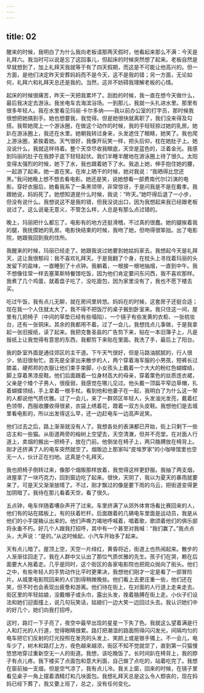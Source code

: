 ```yaml
---
---
---
```

title: 02
---



醒来的时候，我明白了为什么我向老板请那两天假时，他看起来那么不满：今天是礼拜六。我当时可以说是忘了这回事儿，但起床的时候突然想了起来。老板自然是早就想到了，加上礼拜天我就等于有了四天假期，而这是不可能让他高兴的。但一方面，是他们决定昨天安葬妈妈而不是今天，这不是我的错；另一方面，无论如何，礼拜六和礼拜天总还是我的。当然，这并不妨碍我理解老板的心情。

起床的时候很痛苦，昨天一天把我累坏了。刮脸的时候，我一直在想今天做什么，最后我决定去游泳。我坐电车去海滨浴场。一到那儿，我就一头扎进水里。那里有很多年轻人。我在水里看见玛丽·卡尔多纳——我以前办公室的打字员，那时候我很想把她搞到手。她也想要我，我觉得。但是她很快就离职了，我们没来得及勾搭。我帮她爬上一个游泳圈，在做这个动作的时候，我的手轻轻掠过她的乳房。她趴在游泳圈上，我还在水里。她朝我转过身来，头发遮住了眼睛，她笑了。我也爬上游泳圈，紧挨着她。天气很好，我像开玩笑一样，把头后仰，枕在她肚子上。她没说什么，我就这样待着。整个天空尽收我眼底，天空是蓝色的，泛着金光。我感到玛丽的肚子在我脖子底下轻轻起伏。我们半睡半醒地在游泳圈上待了很久。太阳变得太强烈的时候，她下了水，我也跟着她下了水。我追上她，伸手抱住她的腰，一起游了起来。她一直在笑。在岸上晒干的时候，她对我说：“我晒得比您还黑。”我问她晚上想不想去看电影。她还是笑，说她想看一部费南代尔[2]演的电影。穿好衣服后，她看我系了一条黑领带，非常惊讶，于是问我是不是在戴孝。我跟她说，妈妈死了。她想知道是什么时候，我说：“昨天。”她吓得后退了一小步，但没有说什么。我想说这不是我的错，但我没说出口，因为我想起来我已经跟老板说过了。这么说毫无意义，不管怎么样，人总是有那么点过错的。

晚上，玛丽把什么都忘了。电影有的地方还挺滑稽，不过真的很蠢。她的腿挨着我的腿，我抚摸她的乳房。电影快结束的时候，我吻了她，但吻得很笨拙。出了电影院，她跟我回到我的住所。

我醒来的时候，玛丽已经走了。她跟我说过她要到她姑妈家去。我想起今天是礼拜天，这让我很郁闷：我不喜欢礼拜天。于是我翻了个身，在枕头上寻找着玛丽的头发留下的盐味，一直睡到了十点钟。我躺着，一根接一根地抽烟，一直到中午。我不想像往常一样去塞莱斯特餐馆吃饭，因为他们肯定要问东问西，我不喜欢那样。我煮了几个鸡蛋，就着盘子吃了，没吃面包，因为家里没有了，我也不愿下楼去买。

吃过午饭，我有点儿无聊，就在房间里转悠。妈妈在的时候，这套房子还挺合适；现在我一个人住就太大了，我不得不把饭厅的桌子搬到卧室来。我只住这一间，屋里有几把椅子（中间的草垫已经有些塌陷）、一个镜子有些发黄的衣柜、一张梳妆台，还有一张铜床。其余的我都用不着。过了一会儿，我想找点儿事做，于是我拿起一张旧报纸，读了起来。我把克鲁圣盐的广告剪下来，贴在一本旧簿子上，凡是报纸上让我觉得有意思的东西，我都剪下来贴在里面。我洗了手，最后上了阳台。

我的卧室外面是通往郊区的主干道。下午天气很好，但是马路油腻腻的，行人很少，依旧很匆忙。首先是全家出来散步的人，两个穿着海军服的小男孩，短裤长过膝盖，硬邦邦的衣服让他们束手束脚，小女孩头上戴着一个大大的粉红色蝴蝶结，脚上穿着黑漆皮鞋。他们后面跟着一位身材高大的母亲，穿着栗色的丝质连衣裙，父亲是个矮个子男人，很瘦弱，我感觉在哪儿见过。他头戴一顶扁平窄边草帽，扎着蝴蝶领结，手上拿着一根手杖。看到他和他妻子在一起，我明白了为什么这一带的人都说他气质优雅。过了一会儿，来了一群郊区年轻人，头发油光发亮，戴着红色领带，西服收腰收得很紧，衣袋上绣着花，蹬着一双方头皮鞋。我想他们是去城里看电影的，所以出发得这么早，还一边赶电车一边高声说笑。

他们过去之后，路上渐渐就没有人了。我想各处的表演都已开始，街上只剩下一些店主和一些猫。从街道两旁的榕树上空望去，天空清澈，但并不亮堂。在对面人行道上，卖烟的搬出一把椅子，放在门前。他倒坐在椅子上，两只胳膊放在椅背上。刚才还挤满了人的电车突然就空了。烟贩边上那家叫“皮埃罗家”的小咖啡馆里也空无一人，伙计正在扫地。这真是个礼拜天。

我也把椅子倒转过来，像那个烟贩那样放着，我觉得这样更舒服。我抽了两支烟，进屋拿了一块巧克力，回到窗边吃了起来。很快，天阴了，我以为夏天的暴雨就要来了。可是天又渐渐放晴了。不过，刚才飘过的像是要下雨的乌云，把街道变得更加阴暗了。我待在那儿看着天空，看了很久。

五点钟，电车伴随着嘈杂声开了过来。车里挤满了从郊外体育场看比赛回来的人，他们有的站在踏板上，有的扶着栏杆。后面跟着的几辆电车里面是运动员，我是从他们的小手提箱认出来的。他们声嘶力竭地呼喊着，唱着歌，歌颂着他们的俱乐部将永垂不朽。好几个人跟我打招呼，其中有一个甚至对我喊：“我们赢了。”我点点头，大声说：“是的。”从这时候起，小汽车开始多了起来。

天有点儿暗了。屋顶上空，天空一片绯红，黄昏将近，街道上也热闹起来。散步的人渐渐往回走了。我在人群中又认出了那位气质优雅的先生。孩子们在哭，赖在后面要大人拖着走。几乎是同时，这个街区的各家电影院也把观众抛向了街头。他们之中，有些年轻人的手势动作比平时更果决，我想他们刚才一定是看了一部冒险片。从城里电影院回来的人们到得稍微晚些。他们看上去更庄重一些，他们还在笑，但不时也会表现出疲惫和游离。他们待在街上，在对面的人行道上走来走去。街区里的年轻姑娘，没戴帽子或头巾，露出头发，挽着胳膊在街上走。小伙子们设法和她们迎面撞上，说几句玩笑话，姑娘们一边大笑一边回过头去。我认识她们中的好几个，她们向我打招呼。

这时，路灯一下子亮了，夜空中最早出现的星星一下失了色。我就这么望着满是行人和灯光的人行道，觉得眼睛很累。路灯把潮湿的路面照得闪闪发光，间隔均匀的电车把它们反射的灯光投照在发亮的头发上、笑颜上或是银手镯上。不一会儿，电车少了，树木和路灯上方，夜色越来越浓，街区不知不觉就空了，直到第一只猫慢悠悠地穿过重新空无一人的街道。我想，该吃晚饭了。长时间趴在椅背上，我的脖子有点儿疼。我下楼买了点面包和意大利面，自己做了点吃的，站着吃完了。我想在窗前抽一支烟，但是空气凉了，我有点儿冷。我关上窗，回来的时候，在镜子里看见桌子一角上摆着酒精灯和几块面包。我想礼拜天总是这么令人颓丧的，现在妈妈已经下葬了，我又要上班了，总之，没有任何变化。